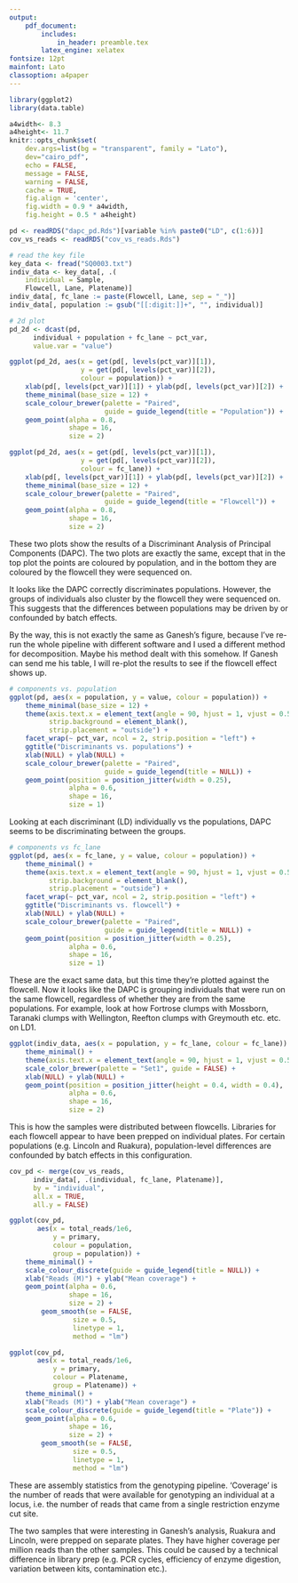 ```yaml
---
output:
    pdf_document:
        includes:
            in_header: preamble.tex
        latex_engine: xelatex
fontsize: 12pt
mainfont: Lato
classoption: a4paper
---
```

    
```r
library(ggplot2)
library(data.table)

a4width<- 8.3
a4height<- 11.7
knitr::opts_chunk$set(
    dev.args=list(bg = "transparent", family = "Lato"),
    dev="cairo_pdf",
    echo = FALSE,
    message = FALSE,
    warning = FALSE,
    cache = TRUE,
    fig.align = 'center',
    fig.width = 0.9 * a4width,
    fig.height = 0.5 * a4height)

pd <- readRDS("dapc_pd.Rds")[variable %in% paste0("LD", c(1:6))]
cov_vs_reads <- readRDS("cov_vs_reads.Rds")

# read the key file
key_data <- fread("SQ0003.txt")
indiv_data <- key_data[, .(
    individual = Sample,
    Flowcell, Lane, Platename)]
indiv_data[, fc_lane := paste(Flowcell, Lane, sep = "_")]
indiv_data[, population := gsub("[[:digit:]]+", "", individual)]
```


```r
# 2d plot
pd_2d <- dcast(pd,
      individual + population + fc_lane ~ pct_var,
      value.var = "value")

ggplot(pd_2d, aes(x = get(pd[, levels(pct_var)][1]),
                  y = get(pd[, levels(pct_var)][2]),
                  colour = population)) +
    xlab(pd[, levels(pct_var)][1]) + ylab(pd[, levels(pct_var)][2]) +
    theme_minimal(base_size = 12) +
    scale_colour_brewer(palette = "Paired",
                        guide = guide_legend(title = "Population")) +
    geom_point(alpha = 0.8,
               shape = 16,
               size = 2)

ggplot(pd_2d, aes(x = get(pd[, levels(pct_var)][1]),
                  y = get(pd[, levels(pct_var)][2]),
                  colour = fc_lane)) +
    xlab(pd[, levels(pct_var)][1]) + ylab(pd[, levels(pct_var)][2]) +
    theme_minimal(base_size = 12) +
    scale_colour_brewer(palette = "Paired",
                        guide = guide_legend(title = "Flowcell")) +
    geom_point(alpha = 0.8,
               shape = 16,
               size = 2)
```

These two plots show the results of a Discriminant Analysis of Principal Components (DAPC). The two plots are exactly the same, except that in the top plot the points are coloured by population, and in the bottom they are coloured by the flowcell they were sequenced on.

It looks like the DAPC correctly discriminates populations. However, the groups of individuals also cluster by the flowcell they were sequenced on. This suggests that the differences between populations may be driven by or confounded by batch effects.

By the way, this is not exactly the same as Ganesh's figure, because I've re-run the whole pipeline with different software and I used a different method for decomposition. Maybe his method dealt with this somehow. If Ganesh can send me his table, I will re-plot the results to see if the flowcell effect shows up.

\pagebreak

```r

# components vs. population
ggplot(pd, aes(x = population, y = value, colour = population)) +
    theme_minimal(base_size = 12) +
    theme(axis.text.x = element_text(angle = 90, hjust = 1, vjust = 0.5),
          strip.background = element_blank(),
          strip.placement = "outside") +
    facet_wrap(~ pct_var, ncol = 2, strip.position = "left") +
    ggtitle("Discriminants vs. populations") +
    xlab(NULL) + ylab(NULL) +
    scale_colour_brewer(palette = "Paired",
                        guide = guide_legend(title = NULL)) +
    geom_point(position = position_jitter(width = 0.25),
               alpha = 0.6,
               shape = 16,
               size = 1)
```

Looking at each discriminant (LD) individually vs the populations, DAPC seems to be discriminating between the groups.

\pagebreak


```r
# components vs fc_lane
ggplot(pd, aes(x = fc_lane, y = value, colour = population)) +
    theme_minimal() +
    theme(axis.text.x = element_text(angle = 90, hjust = 1, vjust = 0.5),
          strip.background = element_blank(),
          strip.placement = "outside") +
    facet_wrap(~ pct_var, ncol = 2, strip.position = "left") +
    ggtitle("Discriminants vs. flowcell") +
    xlab(NULL) + ylab(NULL) +
    scale_colour_brewer(palette = "Paired",
                        guide = guide_legend(title = NULL)) +
    geom_point(position = position_jitter(width = 0.25),
               alpha = 0.6,
               shape = 16,
               size = 1)
```

These are the exact same data, but this time they're plotted against the flowcell. Now it looks like the DAPC is grouping individuals that were run on the same flowcell, regardless of whether they are from the same populations. For example, look at how Fortrose clumps with Mossborn, Taranaki clumps with Wellington, Reefton clumps with Greymouth etc. etc. on LD1.

\pagebreak

```r
ggplot(indiv_data, aes(x = population, y = fc_lane, colour = fc_lane)) +
    theme_minimal() +
    theme(axis.text.x = element_text(angle = 90, hjust = 1, vjust = 0.5)) +
    scale_color_brewer(palette = "Set1", guide = FALSE) +
    xlab(NULL) + ylab(NULL) +
    geom_point(position = position_jitter(height = 0.4, width = 0.4),
               alpha = 0.6,
               shape = 16,
               size = 2)

```

This is how the samples were distributed between flowcells. Libraries for each flowcell appear to have been prepped on individual plates. For certain populations (e.g. Lincoln and Ruakura), population-level differences are confounded by batch effects in this configuration.

\pagebreak

```r
cov_pd <- merge(cov_vs_reads,
      indiv_data[, .(individual, fc_lane, Platename)],
      by = "individual",
      all.x = TRUE,
      all.y = FALSE)

ggplot(cov_pd,
       aes(x = total_reads/1e6,
           y = primary,
           colour = population,
           group = population)) +
    theme_minimal() +
    scale_colour_discrete(guide = guide_legend(title = NULL)) +
    xlab("Reads (M)") + ylab("Mean coverage") +
    geom_point(alpha = 0.6,
               shape = 16,
               size = 2) +
        geom_smooth(se = FALSE,
                size = 0.5,
                linetype = 1,
                method = "lm")

ggplot(cov_pd,
       aes(x = total_reads/1e6,
           y = primary,
           colour = Platename,
           group = Platename)) +
    theme_minimal() +
    xlab("Reads (M)") + ylab("Mean coverage") +
    scale_colour_discrete(guide = guide_legend(title = "Plate")) +
    geom_point(alpha = 0.6,
               shape = 16,
               size = 2) +
        geom_smooth(se = FALSE,
                size = 0.5,
                linetype = 1,
                method = "lm") 

```

These are assembly statistics from the genotyping pipeline. 'Coverage' is the number of reads that were available for genotyping an individual at a locus, i.e. the number of reads that came from a single restriction enzyme cut site.

The two samples that were interesting in Ganesh's analysis, Ruakura and Lincoln, were prepped on separate plates. They have higher coverage per million reads than the other samples. This could be caused by a technical difference in library prep (e.g. PCR cycles, efficiency of enzyme digestion, variation between kits, contamination etc.).
